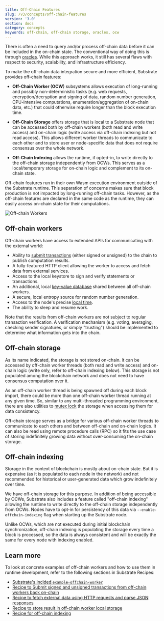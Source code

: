 ```yaml
---
title: Off-Chain Features
slug: /v3/concepts/off-chain-features
version: '3.0'
section: docs
category: concepts
keywords: off-chain, off-chain storage, oracles, ocw
---
```


There is often a need to query and/or process off-chain data before it can be included in the on-chain state.
The conventional way of doing this is through [oracles](/v3/getting-started/glossary#oracle).
While this approach works, it still has several flaws with respect to security, scalability, and infrastructure efficiency.

To make the off-chain data integration secure and more efficient, Substrate provides off-chain features:

- **Off-Chain Worker (OCW)** subsystems allows execution of long-running and possibly non-deterministic tasks (e.g. web requests, encryption/decryption and signing of data, random number generation, CPU-intensive computations, enumeration/aggregation of on-chain data, etc.) that could otherwise require longer than the block execution time.

- **Off-Chain Storage** offers storage that is local to a Substrate node that can be accessed both by off-chain workers (both read and write access) and on-chain logic (write access via off-chain indexing but not read access).
  This allows different worker threads to communicate to each other and to store user or node-specific data that does not require consensus over the whole network.

- **Off-Chain Indexing** allows the runtime, if opted-in, to write directly to the off-chain storage
  independently from OCWs. This serves as a local/temporary storage for on-chain logic and
  complement to its on-chain state.

Off-chain features run in their own Wasm execution environment outside of the Substrate runtime.
This separation of concerns makes sure that block production is not impacted by long-running off-chain tasks.
However, as the off-chain features are declared in the same code as the runtime,
they can easily access on-chain state for their computations.

![Off-chain Workers](../../../../src/images/docs/concepts/off-chain-workers-v2.png)

## Off-chain workers

Off-chain workers have access to extended APIs for communicating with the external world:

- Ability to
  [submit transactions](/rustdocs/latest/sp_runtime/offchain/trait.TransactionPool.html)
  (either signed or unsigned) to the chain to publish computation results.
- A fully-featured HTTP client allowing the worker to access and fetch data from external services.
- Access to the local keystore to sign and verify statements or transactions.
- An additional, local
  [key-value database](/rustdocs/latest/sp_runtime/offchain/trait.OffchainStorage.html)
  shared between all off-chain workers.
- A secure, local entropy source for random number generation.
- Access to the node's precise
  [local time](/rustdocs/latest/sp_runtime/offchain/struct.Timestamp.html).
- The ability to sleep and resume work.

Note that the results from off-chain workers are not subject to regular transaction verification. A
verification mechanism (e.g. voting, averaging, checking sender signatures, or simply "trusting")
should be implemented to determine what information gets into the chain.

## Off-chain storage

As its name indicated, the storage is not stored on-chain. It can be accessed by off-chain worker
threads (both read and write access) and on-chain logic (write only, refer to off-chain indexing
below). This storage is not populated among the blockchain network and does not need to have
consensus computation over it.

As an off-chain worker thread is being spawned off during each block import, there could be more
than one off-chain worker thread running at any given time. So, similar to any multi-threaded
programming environment, there are also utilities to
[mutex lock](<https://en.wikipedia.org/wiki/Lock_(computer_science)>) the storage when accessing
them for data consistency.

Off-chain storage serves as a bridge for various off-chain worker threads to communicate to each
others and between off-chain and on-chain logics. It can also be read using remote procedure calls
(RPC) so it fits the use case of storing indefinitely growing data without over-consuming the
on-chain storage.

## Off-chain indexing

Storage in the context of blockchain is mostly about on-chain state. But it is expensive (as it is
populated to each node in the network) and not recommended for historical or user-generated data
which grow indefinitely over time.

We have off-chain storage for this purpose. In addition of being accessible by OCWs, Substrate also
includes a feature called "off-chain indexing" allowing the runtime to write directly to the
off-chain storage independently from OCWs. Nodes have to opt-in for persistency of this data via
`--enable-offchain-indexing` flag when starting up the Substrate node.

Unlike OCWs, which are not executed during initial blockchain synchronization, off-chain indexing is
populating the storage every time a block is processed, so the data is always consistent and will be
exactly the same for every node with indexing enabled.

## Learn more

To look at concrete examples of off-chain workers and how to use them in runtime development,
refer to the following sections in Substrate Recipes:

- [Substrate's inclded `example-offchain-worker`](https://github.com/paritytech/substrate/tree/master/frame/examples/offchain-worker)
- [Recipe to Submit signed and unsigned transactions from off-chain workers back on-chain](https://github.com/JoshOrndorff/recipes/blob/master/text/off-chain-workers/transactions.md)
- [Recipe to fetch external data using HTTP requests and parse JSON responses](https://github.com/JoshOrndorff/recipes/blob/master/text/off-chain-workers/http-json.md)
- [Recipe to store result in off-chain worker local storage](https://github.com/JoshOrndorff/recipes/blob/master/text/off-chain-workers/storage.md)
- [Recipe for off-chain indexing](https://github.com/JoshOrndorff/recipes/blob/master/text/off-chain-workers/indexing.md)
